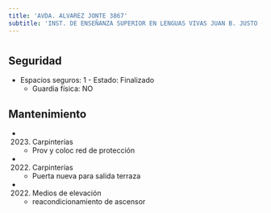 ```yaml
---
title: 'AVDA. ALVAREZ JONTE 3867'
subtitle: 'INST. DE ENSEÑANZA SUPERIOR EN LENGUAS VIVAS JUAN B. JUSTO (ANEXO)'
---
```


#


## Seguridad

*  Espacios seguros: 1 - Estado: Finalizado 
    + Guardia física: NO





## Mantenimiento

*  (2023) Carpinterías 
    + Prov y coloc  red de protección

*  (2022) Carpinterías 
    + Puerta nueva para salida terraza

*  (2022) Medios de elevación 
    + reacondicionamiento de ascensor



